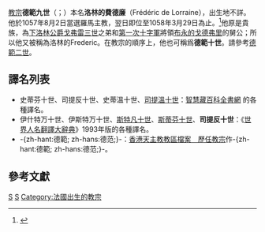 {{Multiple issues|
{{Expand language|1=en|time=2019-10-23T09:45:53+00:00}}
{{Refimprove|time=2019-10-23T09:45:53+00:00}}
}}
{{NoteTA
|G1=Popes
}}
{{Infobox Christian leader
|type = Pope
|honorific-prefix = 教宗
| name=德範九世<br />Stephanus PP. IX
|image=[[File:Papa_Stefano_IX.jpg|250px]]
|title = [[羅馬主教|羅馬主教]]
|birth_name=Frédéric de Lorraine
|elected = 1057年8月2日
|term_start=1057年8月3日
|term_end=1058年3月29日（在位{{Age in years and days|1057|08|03|1058|03|29|age=no}}）
|predecessor=[[教宗維篤二世|教宗維篤二世]]
|successor=[[教宗尼閣二世|教宗尼閣二世]]
|birth_date=约1020年
|birth_place=（地點不詳）
|death_date=1058年3月29日
|death_place=[[意大利|意大利]][[佛罗伦萨|佛罗伦萨]]
|other=德範
}}
{{Infobox popestyles
|dipstyle = 教宗閣下
|offstyle = 教宗閣下
|relstyle = 聖父
|deathstyle = （無）
}}

[[教宗|教宗]]'''德範九世'''（{{lang-la|Stephanus PP. IX}}；{{bd|约1020年||1058年|3月29日}}）本名'''洛林的費德廉'''（Frédéric de Lorraine），出生地不詳。他於1057年8月2日當選羅馬主教，翌日即位至1058年3月29日為止。<ref>{{cite web |title=Pontiffs |url=https://w2.vatican.va/content/vatican/en/holy-father.index.html |publisher=Holy See |accessdate=2019-09-09 |archiveurl=https://web.archive.org/web/20190909162143/https://w2.vatican.va/content/vatican/en/holy-father.index.html |archivedate=2019-09-09 |language=en}}</ref>他原是貴族，為[[洛林统治者列表|下洛林公爵]][[戈弗雷三世|戈弗雷三世]]之弟和[[第一次十字軍|第一次十字軍]]將領[[布永的戈德弗里|布永的戈德弗里]]的舅公；所以他又被稱為洛林的Frederic。在教宗的順序上，他也可稱爲'''德範十世'''。請參考[[德範二世|德範二世]]。

== 譯名列表 ==
* 史蒂芬十世、司提反十世、史蒂溫十世、[[司提溫十世|司提溫十世]]：[http://www.wordpedia.com/search/resultx.asp?w=stephen 智慧藏百科全書網] {{Wayback|url=http://www.wordpedia.com/search/resultx.asp?w=stephen |date=20020720073359 }}的各種譯名。
* 伊什特万十世、伊斯特万十世、[[斯特凡十世|斯特凡十世]]、[[斯蒂芬十世|斯蒂芬十世]]、'''司提反十世'''：《[[世界人名翻譯大辭典|世界人名翻譯大辭典]]》1993年版的各種譯名。
* -{zh-hant:德範; zh-hans:德范;}-：[https://web.archive.org/web/20051023073732/http://archives.catholic.org.hk/popes/index.htm 香港天主教教區檔案　歷任教宗]作-{zh-hant:德範; zh-hans:德范;}-。
<!---
:在以下來源未證實正確之前，請不要將以下譯名放進條目內。
*[[斯德望十世|斯德望十世]]：
*[[史地芬十世|史地芬十世]]：
--->

== 參考文獻 ==
{{reflist}}

{{教宗|[[維篤二世|維篤二世]]|[[尼閣二世|尼閣二世]]|1057年8月3日－1058年3月29日}}
{{Popes}}
{{Authority control}}

[[Category:教宗|S]]
[[Category:1058年逝世|S]]
[[Category:法國出生的教宗|Category:法國出生的教宗]]